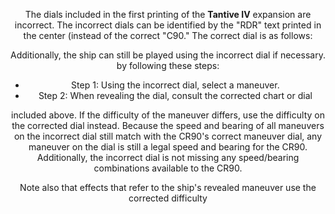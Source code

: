 <Header title="Errata: dials"/>

The dials included in the first printing of the
**Tantive IV** expansion are
incorrect. The incorrect dials can be identified by the "RDR" text printed in the
center (instead of the correct "C90." The correct dial is as follows:

<ImgCenter src="/images/DIAL_CORRECT_CR90.webp" alt="Correct CR90 Dail"/>
<TextCenter text="Correct CR90 Dial"/>

<ImgCenter src="/images/Correct_Maneuver_Chart_CR90.webp" alt="Correct CR90 Maneuver Chart"/>
<TextCenter text="Correct CR90 Manuver Chart"/>

Additionally, the ship can still be played using the incorrect dial if necessary.
by following these steps:

* Step 1: Using the incorrect dial, select a maneuver.
* Step 2: When revealing the dial, consult the corrected chart or dial

included above. If the difficulty of the maneuver differs, use the difficulty
on the corrected dial instead.
Because the speed and bearing of all maneuvers on the incorrect dial still
match with the CR90's correct maneuver dial, any maneuver on the dial is still
a legal speed and bearing for the CR90. Additionally, the incorrect dial is not
missing any speed/bearing combinations available to the CR90.

Note also that effects that refer to the ship's revealed maneuver use the
corrected difficulty